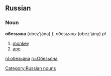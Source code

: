 ==Russian==
===Noun===
'''обезьяна''' (obez’jána) ''f'', обезьяны (obez’jány) ''pl''

# [[monkey]]
# [[ape]]

[[Category:Russian nouns]]
[[nl:обезьяна]]
[[ru:Обезьяна]]